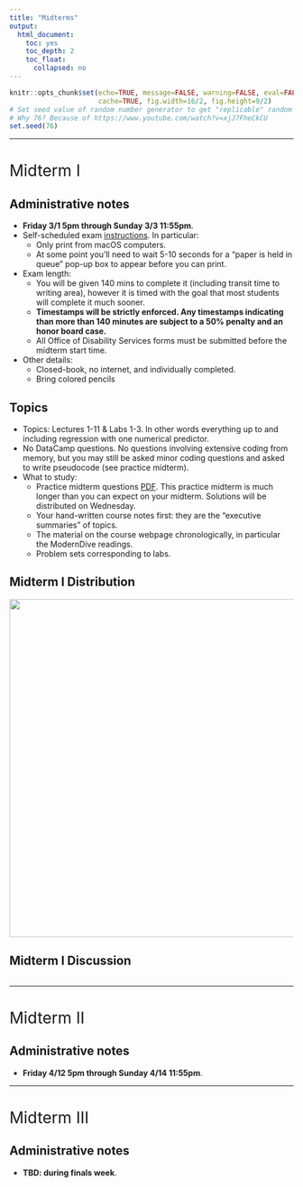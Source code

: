```yaml
---
title: "Midterms"
output:
  html_document:
    toc: yes
    toc_depth: 2
    toc_float:
      collapsed: no
---
```


```r
knitr::opts_chunk$set(echo=TRUE, message=FALSE, warning=FALSE, eval=FALSE, 
                      cache=TRUE, fig.width=16/2, fig.height=9/2)
# Set seed value of random number generator to get "replicable" random numbers.
# Why 76? Because of https://www.youtube.com/watch?v=xjJ7FheCkCU
set.seed(76)
```

<style>
h1{font-weight: 400;}
</style>



***



# Midterm I {#midtermI}

## Administrative notes

* **Friday 3/1 5pm through Sunday 3/3 11:55pm**.
* Self-scheduled exam [instructions](http://www.science.smith.edu/self-scheduled-exam-printing/){target="_blank"}. In particular:
    + Only print from macOS computers.
    + At some point you'll need to wait 5-10 seconds for a "paper is held in queue" pop-up box to appear before you can print.
* Exam length:
    + You will be given 140 mins to complete it (including transit time to writing area), however it is timed with the goal that most students will complete it much sooner.
    + **Timestamps will be strictly enforced. Any timestamps indicating than more than 140 minutes are subject to a 50% penalty and an honor board case.**
    + All Office of Disability Services forms must be submitted before the midterm start time.
* Other details:
    + Closed-book, no internet, and individually completed.
    + Bring colored pencils


## Topics
    
* Topics: Lectures 1-11 & Labs 1-3. In other words everything up to and including regression with one numerical predictor. 
* No DataCamp questions. No questions involving extensive coding from memory, but you may still be asked minor coding questions and asked to write pseudocode (see practice midterm).
* What to study:
    + Practice midterm questions [PDF](static/exams/Midterm-I_practice.pdf){target="_blank"}. This practice midterm is much longer than you can expect on your midterm. Solutions will be distributed on Wednesday.
    + Your hand-written course notes first: they are the "executive summaries" of topics.
    + The material on the course webpage chronologically, in particular the ModernDive readings.
    + Problem sets corresponding to labs.


<!--

## Practice questions discussion {#midtermIdiscussion}

**Note about Question 4.b)** Both the following plots show the relationship between life expectancy and GDP per capita in 2007 in the `gapminder` data, but the right one has GDP per capita (USD) on the x-axis on a $\log10$-scale using `scale_x_log10()`. Thus:

* Left plot: the white grid lines on the x-axis denote **additive** differences of $+10000$ 
* Right plot: the white grid lines on the x-axis denote **multiplicative** differences of $\times 10$

```r
gapminder2007 <- gapminder %>% 
  filter(year == 2007)

# Simple plot -------------------------------------------------------------
base <- ggplot(gapminder2007, aes(x = gdpPercap, y = lifeExp, col = continent, size = pop)) + 
  geom_point() + 
  labs(
    y = "Life expectancy (years)", 
    color = "Continent", size = "Population"
  ) +
  theme(legend.position="none", panel.grid.minor = element_blank())
  
p1 <- base +
  labs(x = "GDP per capita", title = "Regular scale x-axis") +
  scale_x_continuous(labels = scales::dollar_format())
p2 <- base +
  labs(x = "GDP per capita (log10-scale)", title = "log10 scale x-axis") + 
  scale_x_log10(breaks = c(100, 1000, 10000, 100000), limits = c(NA, 10^5), labels = scales::dollar_format())
p1 + p2
```


**Note about Question 5.f)** Counterexample. Both these datasets have 11 values and the same quartiles as Nashville (32K, 60K, and 100K), but have different proportions greater than 80K:

```r
data_frame(
  data1 = c(16, 17, 32, 33, 54, 60, 61, 62, NA, NA, 100, 110, 115),
  data2 = c(16, 17, 32, 33, 54, 60, NA, NA, 98, 99, 100, 110, 115)
) %>% 
  t() %>% 
  kable()
```

| Dataset    |   |   |  |   |   |   |   |   |   |   |  |    |    |
|:-----|--:|--:|--:|--:|--:|--:|--:|--:|--:|--:|---:|---:|---:|
|Data 1 | 16| 17| **32** | 33| 54| **60**| 61| 62| | | **100**| 110| 115|
|Data 2 | 16| 17| **32** | 33| 54| **60**| | | 98| 99| **100**| 110| 115|
-->


## Midterm I Distribution

![](static/exams/midterm_I_distribution.png){ width=600px } 


## Midterm I Discussion

```r

```



***



# Midterm II {#midtermII}

## Administrative notes

* **Friday 4/12 5pm through Sunday 4/14 11:55pm**. 

<!--
Grace N. takes it Monday-Tuesday after.
-->

    
<!--

* Closed-book, no internet, and individually completed.

* You must take it no more than 120 minutes (including transit time) to complete it and submit it by 11:55pm on Sunday. Timestamps will be verified and any exam with timestamps indicating more than 120 minutes will be docked 50%.
* Please bring:
    + Colored pens
    + A calculator: TI-84 type calculators acceptable, mobile phone apps are not. 
* Extra help:
    + Jenny office hours. Book appointments [here](https://jennysmetzer.youcanbook.me/){target="_blank"}.
    + Albert extra office hours Friday 11/2 2:30-4pm in McConnell 215.
* Read cover page (slightly different from last time):

![](static/exams/midterm_II_cover_page.png){ width=600px }   


## Topics

* Topics:
    1. Lectures 1-18. Yes it is cummulative in that topics build on top of each other, but focus is on Lec 8-18 on Data Wrangling and Basic Regression with one explanatory variable (no Multiple Regression with more than one explanatory variable).
    1. The corresponding "chalk talk" notes and ModernDive readings in Chapter 1 through 6.
* Types of questions:
    + Before Wednesday, do the practice midterm questions [PDF](static/exams/Midterm-II_practice.pdf){target="_blank"}. I **do not** have a PDF of solutions, we'll cover these in class on Wednesday. Note this is a compilation of a few midterms, so its length is not reflective of what you can expect on the midterm. Do the following questions:
        1. Question 3 - Life Expectancy: All.
        1. Question 1 - Short Answer: Parts a) 1-4, b), d), e)
        1. Question 2 - Teaching Evaluations (optional). If you can do this multiple regression question, you'll be in good shape for understanding basic regression
    + Go over all problem sets and solutions.
    + Data Wrangling:
        1. Be able to understand data wrangling actual code, be able to write data wrangling pseudocode. 
        1. Jenny's [Data Wrangling Lab](index.html#lab1) on Thu 10/18 + Tue 10/23. Solutions now posted.
    + Data Modeling: Go over [Modeling with Data in the Tidyverse](https://www.datacamp.com/teach/repositories/1575/branches/master){target="_blank"} Chapters 1 and 2.


## Midterm II Distribution

![](static/exams/midterm_II_distribution.png){ width=600px } 
-->



***



# Midterm III {#midtermIII}

## Administrative notes

* **TBD: during finals week**. 

<!--
* Self-scheduled exam [instructions](https://drive.google.com/file/d/1MXlZEf9UrQfFjUX6d9iglwDCZbn02cbj/view){target="_blank"}. In particular:
    + Only print from macOS computers.
    + At some point you'll need to wait 5-10 seconds for a "paper is held in queue" pop-up box to appear before you can print.
* Closed-book, no internet, and individually completed.

* You must take it no more than 120 minutes (including transit time) to complete it and submit it by 11:55pm on Sunday. Timestamps will be verified and any exam with timestamps indicating more than 120 minutes will be docked 50%.
* Please bring:
    + Colored pens
    + A calculator: TI-84 type calculators acceptable, mobile phone apps are not. 
* Extra help:
    + Jenny office hours. Book appointments [here](https://jennysmetzer.youcanbook.me/){target="_blank"}.
    + Albert extra office hours TBD.
* Read cover page (slightly different from last time):


## Topics

* Topics:
    1. Lectures 1-28 but not the "tacticle resampling simulation". Yes it is cummulative in that topics build on top of each other, but focus is on Lec 19-28 on multiple regression and sampling.
    1. The corresponding "chalk talk" notes and ModernDive readings in Chapter 1 through 8.
* Types of questions:
    + Before Wednesday, do the practice midterm questions [PDF](static/exams/Midterm-III_practice.pdf){target="_blank"}. I **do not** have a PDF of solutions, we'll cover these in class on Wednesday. Note this is a compilation of a few midterms, so its length is not reflective of what you can expect on the midterm. Do the following questions:
        1. Question 1 - Obama polling: Parts a), b), c), d), e), 
        1. Question 2 - Teaching evaluations: All parts. Note this question was also included in practice midterm II.
        1. Question 2 - Sampling: Parts a), b), c), d), e), f), g), h)
        1. Question 4 - Pennies: Parts a), c), e), f).
    + Data Modeling: Go over [Modeling with Data in the Tidyverse](https://www.datacamp.com/teach/repositories/1575/branches/master){target="_blank"} Chapters 3 and 4.
    + Go over all problem sets and solutions. Note PS10 solutions will be posted right after lecture on Wed 11/28.
    

## Midterm III Distribution

![](static/exams/midterm_III_distribution.png){ width=600px } 

Note about Question 3.b) from the Wikipedia page for the [Kinsey Reports](https://en.wikipedia.org/wiki/Kinsey_Reports){target="_blank"}:

In 1948, the same year as the original publication, a committee of the American Statistical Association, including notable statisticians such as John Tukey, condemned the sampling procedure. Tukey was perhaps the most vocal critic, saying, 

> "A random selection of three people would have been better than a group of 300 chosen by Mr. Kinsey."

Psychologist Abraham Maslow asserted that Kinsey did not consider "volunteer bias".
-->




